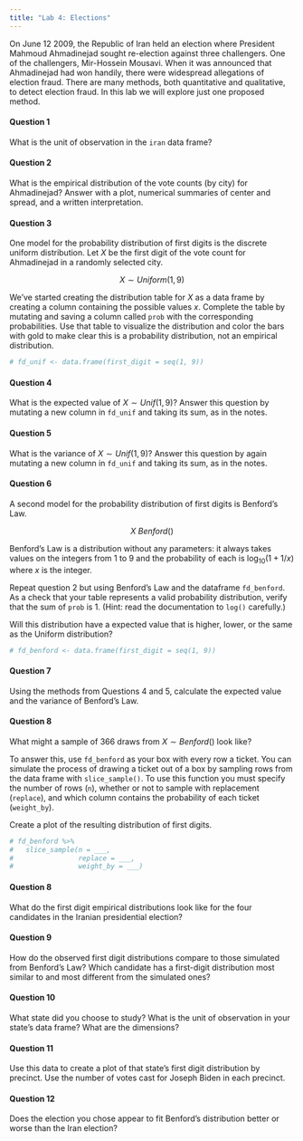 ```yaml
---
title: "Lab 4: Elections"
---
```


On June 12 2009, the Republic of Iran held an election where President Mahmoud Ahmadinejad sought re-election against three challengers. One of the challengers, Mir-Hossein Mousavi. When it was announced that Ahmadinejad had won handily, there were widespread allegations of election fraud. There are many methods, both quantitative and qualitative, to detect election fraud. In this lab we will explore just one proposed method.

#### Question 1

What is the unit of observation in the `iran` data frame?


#### Question 2

What is the empirical distribution of the vote counts (by city) for Ahmadinejad? Answer with a plot, numerical summaries of center and spread, and a written interpretation.


#### Question 3

One model for the probability distribution of first digits is the discrete uniform distribution. Let $X$ be the first digit of the vote count for Ahmadinejad in a randomly selected city.

$$X \sim Uniform(1, 9)$$

We've started creating the distribution table for $X$ as a data frame by creating a column containing the possible values $x$. Complete the table by mutating and saving a column called `prob` with the corresponding probabilities. Use that table to visualize the distribution and color the bars with gold to make clear this is a probability distribution, not an empirical distribution.

```r
# fd_unif <- data.frame(first_digit = seq(1, 9))
```


#### Question 4

What is the expected value of $X \sim Unif(1, 9)$? Answer this question by mutating a new column in `fd_unif` and taking its sum, as in the notes.


#### Question 5

What is the variance of $X \sim Unif(1, 9)$? Answer this question by again mutating a new column in `fd_unif` and taking its sum, as in the notes.


#### Question 6

A second model for the probability distribution of first digits is Benford's Law.

$$X ~ Benford()$$

Benford's Law is a distribution without any parameters: it always takes values on the integers from 1 to 9 and the probability of each is $\log_{10} \left(1 + 1/x\right)$ where $x$ is the integer.

Repeat question 2 but using Benford's Law and the dataframe `fd_benford`. As a check that your table represents a valid probability distribution, verify that the sum of `prob` is 1. (Hint: read the documentation to `log()` carefully.)

Will this distribution have a expected value that is higher, lower, or the same as the Uniform distribution?

```r
# fd_benford <- data.frame(first_digit = seq(1, 9))
```


#### Question 7

Using the methods from Questions 4 and 5, calculate the expected value and the variance of Benford's Law.


#### Question 8

What might a sample of 366 draws from $X \sim Benford()$ look like?

To answer this, use `fd_benford` as your box with every row a ticket. You can simulate the process of drawing a ticket out of a box by sampling rows from the data frame with `slice_sample()`. To use this function you must specify the number of rows (`n`), whether or not to sample with replacement (`replace`), and which column contains the probability of each ticket (`weight_by`).

Create a plot of the resulting distribution of first digits.

```r
# fd_benford %>%
#   slice_sample(n = ___, 
#                replace = ___, 
#                weight_by = ___)
```


#### Question 8

What do the first digit empirical distributions look like for the four candidates in the Iranian presidential election?


#### Question 9

How do the observed first digit distributions compare to those simulated from Benford's Law? Which candidate has a first-digit distribution most similar to and most different from the simulated ones?

#### Question 10

What state did you choose to study? What is the unit of observation in your state's data frame? What are the dimensions?

#### Question 11

Use this data to create a plot of that state's first digit distribution by precinct. Use the number of votes cast for Joseph Biden in each precinct.

#### Question 12

Does the election you chose appear to fit Benford's distribution better or worse than the Iran election?